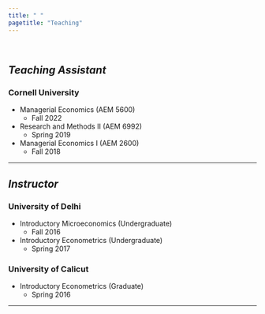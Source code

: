 ```yaml
---
title: " "
pagetitle: "Teaching"
---
```


<p>&nbsp;</p>

## ***Teaching Assistant***
### Cornell University
- Managerial Economics (AEM 5600)
  - Fall 2022
- Research and Methods II (AEM 6992)
  - Spring 2019
- Managerial Economics I (AEM 2600)
  - Fall 2018
  
--------------------------------------------------------------------------

## ***Instructor***
### University of Delhi
- Introductory Microeconomics (Undergraduate)
    - Fall 2016
- Introductory Econometrics (Undergraduate)
    - Spring 2017
    
### University of Calicut
- Introductory Econometrics (Graduate)
  - Spring 2016

--------------------------------------------------------------------------

  